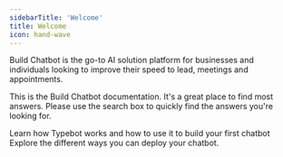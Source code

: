 ```yaml
---
sidebarTitle: 'Welcome'
title: Welcome
icon: hand-wave
---
```


Build Chatbot is the go-to AI solution platform for businesses and individuals looking to improve their speed to lead, meetings and appointments.

This is the Build Chatbot documentation. It's a great place to find most answers. Please use the search box to quickly find the answers you're looking for.

<CardGroup cols={2}>
  <Card title="Learn Concepts" icon="graduation-cap" href="./overview">
    Learn how Typebot works and how to use it to build your first chatbot
  </Card>
  <Card title="Deploy your bots" icon="comment" href="/deploy/web/overview">
    Explore the different ways you can deploy your chatbot.
  </Card>
</CardGroup>
